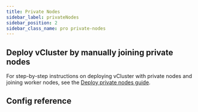 ```yaml
---
title: Private Nodes
sidebar_label: privateNodes
sidebar_position: 2
sidebar_class_name: pro private-nodes
---
```



<TenancySupport privateNodes="true" standalone="true"/>

<ProAdmonition/>
<PrivateNodesYaml />

## Deploy vCluster by manually joining private nodes

For step-by-step instructions on deploying vCluster with private nodes and joining worker nodes, see the [Deploy private nodes guide](../../../deploy/worker-nodes/private-nodes/).


## Config reference

<PrivateNodes />